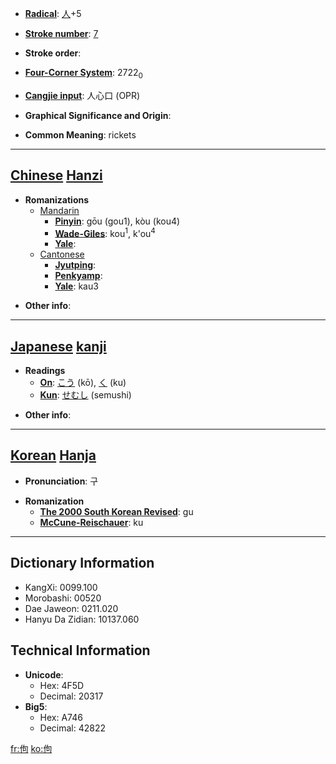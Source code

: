 * '''[[Wiktionary:Chinese radical index| Radical]]''': [[Wiktionary:Chinese radical index 人|人]]+5

* '''[[Wiktionary:Chinese total strokes index|Stroke number]]''': [[Wiktionary:Chinese total strokes index 7|7]]

* '''Stroke order''': 

* '''[[Wiktionary:Chinese four corner index|Four-Corner System]]''': 2722<sub>0</sub>

* '''[[Wiktionary:Chinese Cangjie index|Cangjie input]]''': 人心口 (OPR)

* '''Graphical Significance and Origin''': 

* '''Common Meaning''': rickets

----

== [[Chinese]] [[Hanzi]] ==

* '''Romanizations'''
** [[Mandarin]]
*** '''[[Pinyin]]''': gōu (gou1), kòu (kou4)
*** '''[[Wade-Giles]]''': kou<sup>1</sup>, k'ou<sup>4</sup>
*** '''[[Yale]]''': 
**[[Cantonese]]
***'''[[Jyutping]]''':
***'''[[Penkyamp]]''': 
***'''[[Yale]]''': kau3

* '''Other info''': 

----

== [[Japanese]] [[kanji]] ==

* '''Readings'''
** '''[[On]]''': [[こう]] (kō), [[く]] (ku)
** '''[[Kun]]''': [[せむし]] (semushi)

* '''Other info''':  

----

== [[Korean]] [[Hanja]] ==

* '''Pronunciation''': 구

* '''Romanization'''
** '''[[The 2000 South Korean Revised Romanization|The 2000 South Korean Revised]]''': gu
** '''[[McCune-Reischauer]]''': ku

----

== Dictionary Information ==

* KangXi: 0099.100
* Morobashi: 00520
* Dae Jaweon: 0211.020
* Hanyu Da Zidian: 10137.060

== Technical Information ==

* '''Unicode''':
** Hex: 4F5D
** Decimal: 20317
* '''Big5''':
** Hex: A746
** Decimal: 42822

[[fr:佝]]
[[ko:佝]]